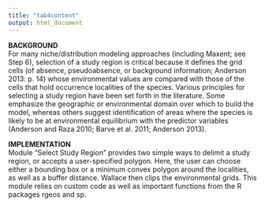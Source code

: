 ```yaml
---
title: "tab4content"
output: html_document
---
```

**BACKGROUND**  
For many niche/distribution modeling approaches (including Maxent; see Step 6), selection of a study region is critical because it defines the grid cells (of absence, pseudoabsence, or background information; Anderson 2013: p. 14) whose environmental values are compared with those of the cells that hold occurrence localities of the species. Various principles for selecting a study region have been set forth in the literature. Some emphasize the geographic or environmental domain over which to build the model, whereas others suggest identification of areas where the species is likely to be at environmental equilibrium with the predictor variables (Anderson and Raza 2010; Barve et al. 2011; Anderson 2013).  

**IMPLEMENTATION**  
Module “Select Study Region” provides two simple ways to delimit a study region, or accepts a user-specified polygon. Here, the user can choose either a bounding box or a minimum convex polygon around the localities, as well as a buffer distance. Wallace then clips the environmental grids. This module relies on custom code as well as important functions from the R packages rgeos and sp.  
